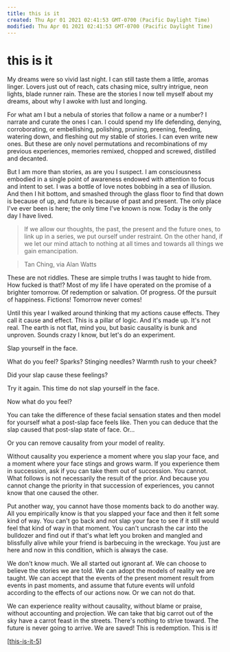 ```yaml
---
title: this is it
created: Thu Apr 01 2021 02:41:53 GMT-0700 (Pacific Daylight Time)
modified: Thu Apr 01 2021 02:41:53 GMT-0700 (Pacific Daylight Time)
---
```

# this is it

My dreams were so vivid last night. I can still taste them a little, aromas linger. Lovers just out of reach, cats chasing mice, sultry intrigue, neon lights, blade runner rain. These are the stories I now tell myself about my dreams, about why I awoke with lust and longing.

For what am I but a nebula of stories that follow a name or a number? I narrate and curate the ones I can. I could spend my life defending, denying, corroborating, or embellishing, polishing, pruning, preening, feeding, watering down, and fleshing out my stable of stories. I can even write new ones. But these are only novel permutations and recombinations of my previous experiences, memories remixed, chopped and screwed, distilled and decanted.

But I am more than stories, as are you I suspect. I am consciousness embodied in a single point of awareness endowed with attention to focus and intent to set. I was a bottle of love notes bobbing in a sea of illusion. And then I hit bottom, and smashed through the glass floor to find that down is because of up, and future is because of past and present. The only place I've ever been is here; the only time I've known is now. Today is the only day I have lived.

> If we allow our thoughts, the past, the present and the future ones, to link up in a series, we put ourself under restraint. On the other hand, if we let our mind attach to nothing at all times and towards all things we gain emancipation.

> Tan Ching, via Alan Watts

These are not riddles. These are simple truths I was taught to hide from. How fucked is that!? Most of my life I have operated on the promise of a brighter tomorrow. Of redemption or salvation. Of progress. Of the pursuit of happiness. Fictions! Tomorrow never comes!

Until this year I walked around thinking that my actions cause effects. They call it cause and effect. This is a pillar of logic. And it's made up. It's not real. The earth is not flat, mind you, but basic causality is bunk and unproven. Sounds crazy I know, but let's do an experiment.

Slap yourself in the face.

What do you feel? Sparks? Stinging needles? Warmth rush to your cheek?

Did your slap cause these feelings?

Try it again. This time do not slap yourself in the face.

Now what do you feel?

You can take the difference of these facial sensation states and then model for yourself what a post-slap face feels like. Then you can deduce that the slap caused that post-slap state of face. Or...

Or you can remove causality from your model of reality.

Without causality you experience a moment where you slap your face, and a moment where your face stings and grows warm. If you experience them in succession, ask if you can take them out of succession. You cannot. What follows is not necessarily the result of the prior. And because you cannot change the priority in that succession of experiences, you cannot know that one caused the other.

Put another way, you cannot have those moments back to do another way. All you empirically know is that you slapped your face and then it felt some kind of way. You can't go back and not slap your face to see if it still would feel that kind of way in that moment. You can't uncrash the car into the bulldozer and find out if that's what left you broken and mangled and blissfully alive while your friend is barbecuing in the wreckage. You just are here and now in this condition, which is always the case.

We don't know much. We all started out ignorant af. We can choose to believe the stories we are told. We can adopt the models of reality we are taught. We can accept that the events of the present moment result from events in past moments, and assume that future events will unfold according to the effects of our actions now. Or we can not do that.

We can experience reality without causality, without blame or praise, without accounting and projection. We can take that big carrot out of the sky have a carrot feast in the streets. There's nothing to strive toward. The future is never going to arrive. We are saved! This is redemption. This is it!

[[this-is-it-5]]

[//begin]: # 'Autogenerated link references for markdown compatibility'
[this-is-it-5]: this-is-it-5 'this is it'
[//end]: # 'Autogenerated link references'
